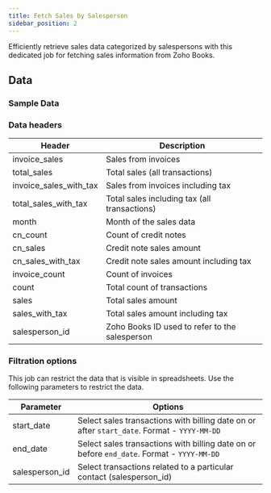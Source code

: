 ```yaml
---
title: Fetch Sales by Salesperson
sidebar_position: 2
---
```


Efficiently retrieve sales data categorized by salespersons with this dedicated job for fetching sales information from Zoho Books.

<AddJob
  template="gsheet_zoho_books_db_get_sales_by_salesperson"
/>


## Data

### Sample Data

<Gsheet
  src="https://docs.google.com/spreadsheets/d/1-gX-uq5YrTW-6gQJYM-mNXitEOfJLTiQCvPtV8CR1Yc/edit#gid=514988583"
/>


### Data headers

| Header                   | Description                                           |
|--------------------------|-------------------------------------------------------|
| invoice_sales            | Sales from invoices                                    |
| total_sales              | Total sales (all transactions)                         |
| invoice_sales_with_tax   | Sales from invoices including tax                      |
| total_sales_with_tax     | Total sales including tax (all transactions)          |
| month                    | Month of the sales data                                |
| cn_count                 | Count of credit notes                                  |
| cn_sales                 | Credit note sales amount                               |
| cn_sales_with_tax        | Credit note sales amount including tax                 |
| invoice_count            | Count of invoices                                      |
| count                    | Total count of transactions                            |
| sales                    | Total sales amount                                     |
| sales_with_tax           | Total sales amount including tax                       |
| salesperson_id           | Zoho Books ID used to refer to the salesperson          |

### Filtration options

This job can restrict the data that is visible in spreadsheets. Use the following parameters to restrict the data.

| Parameter | Options |
|----|----|
| start_date | Select sales transactions with billing date on or after `start_date`. Format - `YYYY-MM-DD` |
| end_date | Select sales transactions with billing date on or before `end_date`. Format - `YYYY-MM-DD` |
| salesperson_id | Select transactions related to a particular contact (salesperson_id) |

<!---
## Others

### Similar jobs

Similar sort of data can be achieved by using get accounting transaction job and filtering it by invoice type. 

### Reports that use this job

Here are some of the report templates that use this job: 
-->